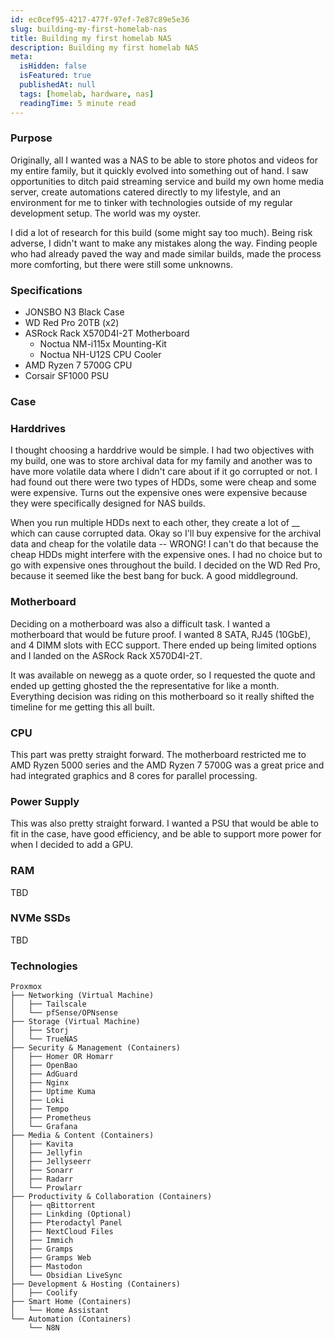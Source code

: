 ```yaml
---
id: ec0cef95-4217-477f-97ef-7e87c89e5e36
slug: building-my-first-homelab-nas
title: Building my first homelab NAS
description: Building my first homelab NAS
meta:
  isHidden: false
  isFeatured: true
  publishedAt: null
  tags: [homelab, hardware, nas]
  readingTime: 5 minute read
---
```


### Purpose

Originally, all I wanted was a NAS to be able to store photos and videos for my entire family, but it quickly evolved into something out of hand. I saw opportunities to ditch paid streaming service and build my own home media server, create automations catered directly to my lifestyle, and an environment for me to tinker with technologies outside of my regular development setup. The world was my oyster.

I did a lot of research for this build (some might say too much). Being risk adverse, I didn't want to make any mistakes along the way. Finding people who had already paved the way and made similar builds, made the process more comforting, but there were still some unknowns.

### Specifications
- JONSBO N3 Black Case
- WD Red Pro 20TB (x2)
- ASRock Rack X570D4I-2T Motherboard
  - Noctua NM-i115x Mounting-Kit
  - Noctua NH-U12S CPU Cooler
- AMD Ryzen 7 5700G CPU
- Corsair SF1000 PSU

### Case



### Harddrives

I thought choosing a harddrive would be simple. I had two objectives with my build, one was to store archival data for my family and another was to have more volatile data where I didn't care about if it go corrupted or not. I had found out there were two types of HDDs, some were cheap and some were expensive. Turns out the expensive ones were expensive because they were specifically designed for NAS builds.

When you run multiple HDDs next to each other, they create a lot of __ which can cause corrupted data. Okay so I'll buy expensive for the archival data and cheap for the volatile data -- WRONG! I can't do that because the cheap HDDs might interfere with the expensive ones. I had no choice but to go with expensive ones throughout the build. I decided on the WD Red Pro, because it seemed like the best bang for buck. A good middleground.

### Motherboard

Deciding on a motherboard was also a difficult task. I wanted a motherboard that would be future proof. I wanted 8 SATA, RJ45 (10GbE), and 4 DIMM slots with ECC support. There ended up being limited options and I landed on the ASRock Rack X570D4I-2T.

It was available on newegg as a quote order, so I requested the quote and ended up getting ghosted the the representative for like a month. Everything decision was riding on this motherboard so it really shifted the timeline for me getting this all built.

### CPU

This part was pretty straight forward. The motherboard restricted me to AMD Ryzen 5000 series and the AMD Ryzen 7 5700G was a great price and had integrated graphics and 8 cores for parallel processing.

### Power Supply

This was also pretty straight forward. I wanted a PSU that would be able to fit in the case, have good efficiency, and be able to support more power for when I decided to add a GPU.

### RAM

TBD

### NVMe SSDs

TBD

### Technologies

```
Proxmox
├── Networking (Virtual Machine)
│   ├── Tailscale
│   └── pfSense/OPNsense
├── Storage (Virtual Machine)
│   ├── Storj
│   └── TrueNAS
├── Security & Management (Containers)
│   ├── Homer OR Homarr
│   ├── OpenBao
│   ├── AdGuard
│   ├── Nginx
│   ├── Uptime Kuma
│   ├── Loki
│   ├── Tempo
│   ├── Prometheus
│   └── Grafana
├── Media & Content (Containers)
│   ├── Kavita
│   ├── Jellyfin
│   ├── Jellyseerr
│   ├── Sonarr
│   ├── Radarr
│   └── Prowlarr
├── Productivity & Collaboration (Containers)
│   ├── qBittorrent
│   ├── Linkding (Optional)
│   ├── Pterodactyl Panel
│   ├── NextCloud Files
│   ├── Immich
│   ├── Gramps
│   ├── Gramps Web
│   ├── Mastodon
│   └── Obsidian LiveSync
├── Development & Hosting (Containers)
│   ├── Coolify
├── Smart Home (Containers)
│   └── Home Assistant
└── Automation (Containers)
    └── N8N
```
